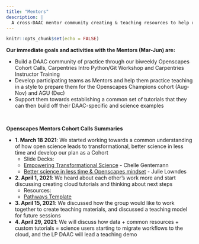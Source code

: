 ```yaml
---
title: "Mentors"
description: |
  A cross-DAAC mentor community creating & teaching resources to help researchers migrate workflows to the cloud
---
```


```r
knitr::opts_chunk$set(echo = FALSE)
```

**Our immediate goals and activities with the Mentors (Mar-Jun) are:** 

- Build a DAAC community of practice through our biweekly Openscapes Cohort Calls, Carpentries Intro Python/Git Workshop and Carpentries Instructor Training 
- Develop participating teams as Mentors and help them practice teaching in a style to prepare them for the Openscapes Champions cohort (Aug-Nov) and AGU (Dec)
- Support them towards establishing a common set of tutorials that they can then build off their DAAC-specific and science examples

<br>

**Openscapes Mentors Cohort Calls Summaries**

- **1. March 18 2021**: We started working towards a common understanding of how open science leads to transformational, better science in less time and develop our plan as a Cohort
  - Slide Decks:
  - [Empowering Transformational Science](https://docs.google.com/presentation/d/1SUMiQg0HhD19H-D6DDzTrFQVzub0kOINwJBG59uQCTw/edit#slide=id.p1) - Chelle Gentemann
  - [Better science in less time & Openscapes mindset](https://docs.google.com/presentation/d/112Ci1fEaVes6KXPNrJBVjTMrny7j5XM9Giphc3hIMo0/edit?usp=sharing) - Julie Lowndes
- **2. April 1, 2021**: We heard about each other’s work more and start discussing creating cloud tutorials and thinking about next steps 
  - Resources:
  - [Pathways Template](https://docs.google.com/spreadsheets/d/1NTdNKYLzBz8YDyt4cBVNDkF-aaH6V453yJDD6ljrhq4/edit?usp=sharing)
- **3. April 15, 2021**:  We discussed how the group would like to work together to create teaching materials, and discussed a teaching model for future sessions
- **4. April 29, 2021**: We will discuss how data + common resources + custom tutorials = science users starting to migrate workflows to the cloud, and the LP DAAC will lead a teaching demo 




